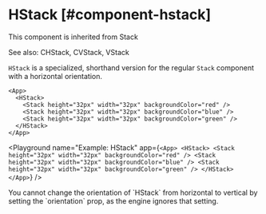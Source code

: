 
# HStack [#component-hstack]

This component is inherited from <SmartLink href="/components/Stack">Stack</SmartLink>

See also: <SmartLink href="/components/CHStack">CHStack</SmartLink>, <SmartLink href="/components/CVStack">CVStack</SmartLink>, <SmartLink href="/components/VStack">VStack</SmartLink>

`HStack` is a specialized, shorthand version for the regular `Stack` component with a horizontal orientation.

```xmlui copy
<App>
  <HStack>
    <Stack height="32px" width="32px" backgroundColor="red" />
    <Stack height="32px" width="32px" backgroundColor="blue" />
    <Stack height="32px" width="32px" backgroundColor="green" />
  </HStack>
</App>
```

<Playground
  name="Example: HStack"
  app={`
    <App>
      <HStack>
        <Stack height="32px" width="32px" backgroundColor="red" />
        <Stack height="32px" width="32px" backgroundColor="blue" />
        <Stack height="32px" width="32px" backgroundColor="green" />
      </HStack>
    </App>
 `}
/>

<Callout type="info" emoji="📔">
You cannot change the orientation of `HStack` from horizontal to vertical by setting the `orientation` prop, as the engine ignores that setting.
</Callout>


